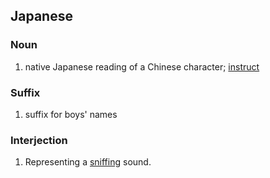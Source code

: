 {{also|ぐん}}
==Japanese==

===Noun===
{{ja-noun}}

# {{ja-def|訓}} native Japanese reading of a Chinese character; [[instruct]]

===Suffix===
{{ja-pos|suffix}}

# {{ja-def|君}} suffix for boys' names

===Interjection===
{{ja-pos|interj}}

# {{lb|ja|onomatopoeia}} {{ja-def|くん}} Representing a [[sniff]]ing sound.